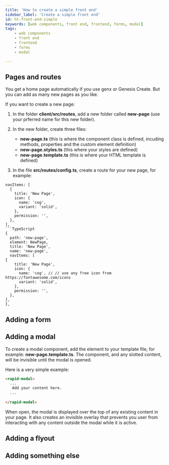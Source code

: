 ```yaml
---
title: 'How to create a simple front end'
sidebar_label: 'Create a simple front end'
id: ht-front-end-simple
keywords: [web components, front end, frontend, forms, modal]
tags:
    - web components
    - front end
    - frontend
    - forms
    - modal

---
```



## Pages and routes
You get a home page automatically if you use genx or Genesis Create. But you can add as many new pages as you like.

If you want to create a new page:

1. In the folder **client/src/routes**, add a new folder called **new-page** (use your prferred name for this new folder).
2. In the new folder, create three files:
    - **new-page.ts** (this is where the component class is defined, incuding methods, properties and the custom element definition)
    - **new-page.styles.ts** (this where your styles are defined)
    - **new-page.template.ts** (this is where your HTML template is defined)

3. In the file **src/routes/config.ts**, create a route for your new page, for example:

```
navItems: [
  {
    title: 'New Page',
    icon: {
      name: 'cog',
      variant: 'solid',
    },
    permission: '',
  },
],
```TypeScript
{
  path: 'new-page',
  element: NewPage,
  title: 'New Page',
  name: 'new-page',
  navItems: [
{
    title: 'New Page',
    icon: {
      name: 'cog', // // use any free icon from https://fontawesome.com/icons
      variant: 'solid',
    },
    permission: '',
  },
],
},
```

## Adding a form

## Adding a modal
To create a modal component, add the element to your template file, for example: **new-page.template.ts**. The component, and any slotted content, will be invisible until the modal is opened.

Here is a very simple example:

```html
<rapid-modal>
  ...
   Add your content here.
  ...
  
</rapid-modal>
```
When open, the modal is displayed over the top of any existing content in your page. It also creates an invisible overlay that prevents you user from interacting with any content outside the modal while it is active.

## Adding a flyout

## Adding something else




